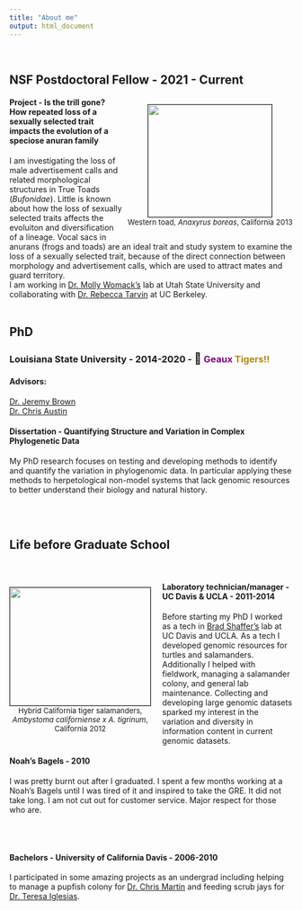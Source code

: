 ```yaml
---
title: "About me"
output: html_document
---
```


<br>

<link rel="stylesheet" href="styles.css" type="text/css">

## **NSF Postdoctoral Fellow** - 2021 - Current
<!--
<img src="images/Bboreasandme.jpg" style="width:30%; border:1px solid; margin-right: 20px" align="right" hspace="20">
{r, out.width='25%', echo=FALSE, out.extra='style="float:right; padding:10px; border:1px solid"',fig.cap='Western toad, *Anaxyrus boreas*, California 2013'}

```r
knitr::include_graphics('images/Bboreasandme.jpg')
```
-->


<p style="text-align: center; padding-bottom: 10px; padding-left: 10px; float: right;display: block;"><img style="border:1px solid" src="images/Bboreasandme.jpg" width="220" height="200" data-api-endpoint="https://vccs.instructure.com/api/v1/files/11980002" data-api-returntype="File" /><br /><span style="font-size: small;">Western toad, *Anaxyrus boreas*, California 2013</span></p>



#### **Project - **Is the trill gone? How repeated loss of a sexually selected trait impacts the evolution of a speciose anuran family
I am investigating the loss of male advertisement calls and related morphological structures in True Toads (*Bufonidae*). Little is known about how the loss of sexually selected traits affects the evoluiton and diversification of a lineage. Vocal sacs in anurans (frogs and toads) are an ideal trait and study system to examine the loss of a sexually selected trait, because of the direct connection between morphology and advertisement calls, which are used to attract mates and guard territory.
<br>
I am working in [Dr. Molly Womack's](https://www.womacklab.com/team) lab at Utah State University and collaborating with [Dr. Rebecca Tarvin](https://www.tarvinlab.org/) at UC Berkeley. 
<br>
<br>

## **PhD** 
### **Louisiana State University ** - 2014-2020 - <span style='font-size:20px;'>&#128047;</span> <span style="color: purple;">**Geaux **</span><span style="color:  darkgoldenrod;">**Tigers!!**</span> 
#### **Advisors:** <br>
[Dr. Jeremy Brown](https://phyleauxlab.github.io/genevieve.html) <br>
[Dr. Chris Austin](https://sites01.lsu.edu/faculty/austinlab/)

#### **Dissertation - **Quantifying Structure and Variation in Complex Phylogenetic Data

My PhD research focuses on testing and developing methods to identify and quantify the variation in phylogenomic data. In particular applying these methods to herpetological non-model systems that lack genomic resources to better understand their biology and natural history. 

<br>
<br>

## **Life before Graduate School**

<br>

<p style="text-align: center; padding-bottom: 5px; padding-right: 20px; float: left;display: block;"><img style="border:1px solid" src="images/A.tigrinumxcaliforniensis.jpg"  width="250" height="210" data-api-endpoint="https://vccs.instructure.com/api/v1/files/11980002" data-api-returntype="File" /><br /><span style="font-size: small;">Hybrid California tiger salamanders, <br> *Ambystoma californiense x A. tigrinum*, <br> California 2012</span></p>

#### **Laboratory technician/manager - UC Davis & UCLA** - 2011-2014

Before starting my PhD I worked as a tech in [Brad Shaffer’s](https://sites.lifesci.ucla.edu/eeb-shafferlab/) lab at UC Davis and UCLA. As a tech I developed genomic resources for turtles and salamanders. Additionally I helped with fieldwork, managing a salamander colony, and general lab maintenance. Collecting and developing large genomic datasets sparked my interest in the variation and diversity in information content in current genomic datasets. 



#### **Noah's Bagels** - 2010
I was pretty burnt out after I graduated. I spent a few months working at a Noah's Bagels until I was tired of it and inspired to take the GRE. It did not take long. I am not cut out for customer service. Major respect for those who are.

<br>
<br>

#### **Bachelors - University of California Davis ** - 2006-2010

I participated in some amazing projects as an undergrad including helping to manage a pupfish colony for [Dr. Chris Martin](http://ib.berkeley.edu/labs/martin/) and feeding scrub jays for [Dr. Teresa Iglesias](https://teresaliglesias.com/). 


					

